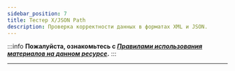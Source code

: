 ```yaml
---
sidebar_position: 7
title: Тестер X/JSON Path
description: Проверка корректности данных в форматах XML и JSON.
---
```

:::info **Пожалуйста, ознакомьтесь с [*Правилами использования материалов на данном ресурсе*](../Disclaimer).**
:::
_______________________________________________ 